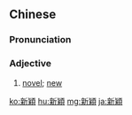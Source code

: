 {{also|新颖}}
==Chinese==
{{zh-forms|s=新颖}}

===Pronunciation===
{{zh-pron
|m=xīnyǐng
|c=san1 wing6
|mn=sin-éng
|cat=a
}}

===Adjective===
{{zh-adj}}

# {{lb|zh|Advanced Mandarin}} [[novel]]; [[new]]

[[ko:新穎]]
[[hu:新穎]]
[[mg:新穎]]
[[ja:新穎]]